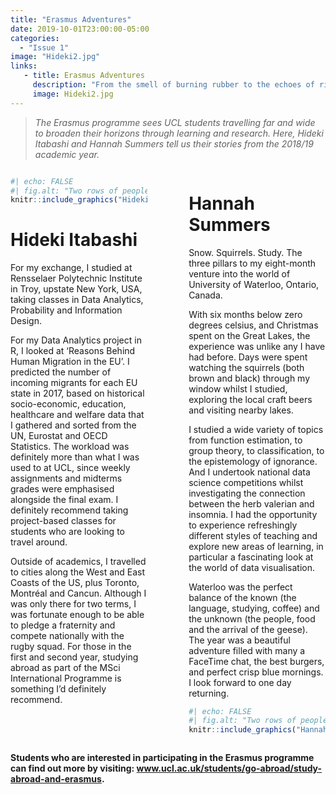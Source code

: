 ```yaml
---
title: "Erasmus Adventures"
date: 2019-10-01T23:00:00-05:00
categories:
  - "Issue 1"
image: "Hideki2.jpg" 
links: 
   - title: Erasmus Adventures
     description: "From the smell of burning rubber to the echoes of rifle fire over open water: UCL Statistical Science away days are experiential affairs!" 
     image: Hideki2.jpg
---
```


> *The Erasmus programme sees UCL students travelling far and wide to broaden their horizons through learning and research. Here, Hideki Itabashi and Hannah Summers tell us their stories from the 2018/19 academic year.*



:::: {.columns}

::: {.column width="45%"}

```r
#| echo: FALSE
#| fig.alt: "Two rows of people in karting attire and mostly with happy faces."
knitr::include_graphics("Hideki2.jpg")
```

# Hideki Itabashi



For my exchange, I studied at Rensselaer Polytechnic Institute in Troy, upstate New York, USA, taking classes in Data Analytics, Probability and Information Design. 

For my Data Analytics project in R, I looked at ‘Reasons Behind Human Migration in the EU’. I predicted the number of incoming migrants for each EU state in 2017, based on historical socio-economic, education, healthcare and welfare data that I gathered and sorted from the UN, Eurostat and OECD Statistics. The workload was definitely more than what I was used to at UCL, since weekly assignments and midterms grades were emphasised alongside the final exam. I definitely recommend taking project-based classes for students who are looking to travel around.

Outside of academics, I travelled to cities along the West and East Coasts of the US, plus Toronto, Montréal and Cancun. Although I was only there for two terms, I was fortunate enough to be able to pledge a fraternity and compete nationally with the rugby squad. For those in the first and second year, studying abroad as part of the MSci International Programme is something I’d definitely recommend.

:::

::: {.column width="5%"}
<!-- empty column to create gap -->
:::

::: {.column width="45%"}
# Hannah Summers

Snow. Squirrels. Study. The three pillars to my eight-month venture into the world of University of Waterloo, Ontario, Canada.
 
With six months below zero degrees celsius, and Christmas spent on the Great Lakes, the experience was unlike any I have had before. Days were spent watching the squirrels (both brown and black) through my window whilst I studied, exploring the local craft beers and visiting nearby lakes. 

I studied a wide variety of topics from function estimation, to group theory, to classification, to the epistemology of ignorance. And I undertook national data science competitions whilst investigating the connection between the herb valerian and insomnia. I had the opportunity to experience refreshingly different styles of teaching and explore new areas of learning, in particular a fascinating look at the world of data visualisation. 
 
Waterloo was the perfect balance of the known (the language, studying, coffee) and the unknown (the people, food and the arrival of the geese). The year was a beautiful adventure filled with many a FaceTime chat, the best burgers, and perfect crisp blue mornings. I look forward to one day returning. 

```r
#| echo: FALSE
#| fig.alt: "Two rows of people in karting attire and mostly with happy faces."
knitr::include_graphics("Hannah2.jpg")
```

:::

::::

**Students who are interested in participating in the Erasmus programme can find out more by visiting: [www.ucl.ac.uk/students/go-abroad/study-abroad-and-erasmus](https://www.ucl.ac.uk/students/go-abroad/study-abroad-and-erasmus).**